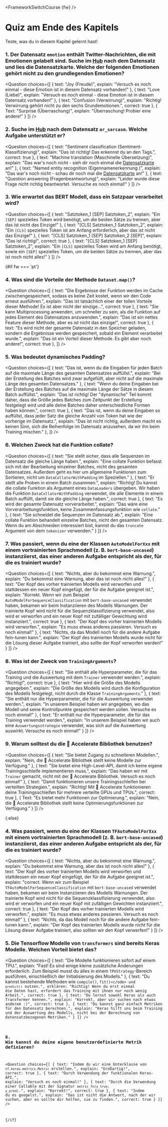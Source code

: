 <FrameworkSwitchCourse {fw} />

<!-- DISABLE-FRONTMATTER-SECTIONS -->

# Quiz am Ende des Kapitels

Teste, was du in diesem Kapitel gelernt hast!

### 1. Der Datensatz `emotion` enthält Twitter-Nachrichten, die mit Emotionen gelabelt sind. Suche im [Hub](https://huggingface.co/datasets) nach dem Datensatz und lies die Datensatzkarte. Welche der folgenden Emotionen gehört nicht zu den grundlegenden Emotionen?

<Question
	choices={[
		{
			text: "Joy (Freude)",
			explain: "Versuch es noch einmal - diese Emotion ist in diesem Datensatz vorhanden!"
		},
		{
			text: "Love (Liebe)",
			explain: "Versuch es noch einmal - diese Emotion ist in diesem Datensatz vorhanden!"
		},
		{
			text: "Confusion (Verwirrung)",
			explain: "Richtig! Verwirrung gehört nicht zu den sechs Grundemotionen.",
            correct: true
		},
        {
			Text: "Surprise (Überraschung)",
			explain: "Überraschung! Probier eine andere!"
		}
	]}
/>

### 2. Suche im [Hub](https://huggingface.co/datasets) nach dem Datensatz `ar_sarcasm`. Welche Aufgabe unterstützt er?

<Question
	choices={[
		{
			text: "Sentiment classification (Sentiment-Klassifizierung)",
			explain: "Das ist richtig! Das erkennst du an den Tags.",
            correct: true
		},
		{
			text: "Machine translation (Maschinelle Übersetzung)",
			explain: "Das war's noch nicht - sieh dir noch einmal die <a href='https://huggingface.co/datasets/ar_sarcasm'>Datensatzkarte</a> an!"
		},
		{
			text: "Named entity recognition (Eigennamenerkennung )",
			explain: "Das war's noch nicht - schau dir noch mal die <a href='https://huggingface.co/datasets/ar_sarcasm'>Datensatzkarte</a> an!"
		},
        {
			text: "Question answering (Fragenbeantwortung)",
			explain: "Leider wurde diese Frage nicht richtig beantwortet. Versuche es noch einmal!"
		}
	]}
/>

### 3. Wie erwartet das BERT Modell, dass ein Satzpaar verarbeitet wird?

<Question
	choices={[
		{
			text: "Satztoken_1 [SEP] Satztoken_2",
			explain: "Ein <code>[SEP]</code> spezielles Token wird benötigt, um die beiden Sätze zu trennen, aber das ist nicht das Einzige!"
		},
		{
			text: "[CLS] Satztoken_1 Satztoken_2",
			explain: "Ein <code>[CLS]</code> spezielles Token ist am Anfang erforderlich, aber das ist nicht das Einzige!"
		},
		{
			text: "[CLS] Satztoken_1 [SEP] Satztoken_2 [SEP]",
			explain: "Das ist richtig!",
            correct: true
		},
        {
			text: "[CLS] Satztoken_1 [SEP] Satztoken_2",
			explain: "Ein <code>[CLS]</code> spezielles Token wird am Anfang benötigt, sowie ein <code>[SEP]</code> spezielles Token, um die beiden Sätze zu trennen, aber das ist noch nicht alles!"
		}
	]}
/>

{#if fw === 'pt'}
### 4. Was sind die Vorteile der Methode `Dataset.map()`?

<Question
	choices={[
		{
			text: "Die Ergebnisse der Funktion werden im Cache zwischengespeichert, sodass es keine Zeit kostet, wenn wir den Code erneut ausführen.",
			explain: "Das ist tatsächlich einer der tollen Vorteile dieser Methode! Es ist aber nicht der einzige...",
            correct: true
		},
		{
			text: "Sie kann Multiprocessing anwenden, um schneller zu sein, als die Funktion auf jedes Element des Datensatzes anzuwenden.",
			explain: "Das ist ein nettes Feature dieser Methode, aber es ist nicht das einzige!",
            correct: true
		},
		{
			text: "Es wird nicht der gesamte Datensatz in den Speicher geladen, sondern die Ergebnisse werden gespeichert, sobald ein Element verarbeitet wurde.",
			explain: "Das ist ein Vorteil dieser Methode. Es gibt aber noch andere!",
            correct: true
		},
	]}
/>

### 5. Was bedeutet dynamisches Padding?

<Question
	choices={[
		{
			text: "Das ist, wenn du die Eingaben für jeden Batch auf die maximale Länge des gesamten Datensatzes auffüllst.",
			explain: "Bei der Erstellung des Batches wird zwar aufgefüllt, aber nicht auf die maximale Länge des gesamten Datensatzes."
		},
		{
			text: "Wenn du deine Eingaben bei der Erstellung des Batches auf die maximale Länge der Sätze in diesem Batch auffüllst.",
			explain: "Das ist richtig! Der "dynamische" Teil kommt daher, dass die Größe jedes Batches zum Zeitpunkt der Erstellung festgelegt wird und alle deine Batches daher unterschiedliche Formen haben können.",
            correct: true
		},
		{
			text: "Das ist, wenn du deine Eingaben so auffüllst, dass jeder Satz die gleiche Anzahl von Token hat wie der vorherige im Datensatz.",
			explain: "Das ist nicht richtig, außerdem macht es keinen Sinn, sich die Reihenfolge im Datensatz anzusehen, da wir ihn beim Training mischen."
		},
	]}
/>

### 6. Welchen Zweck hat die Funktion collate?

<Question
	choices={[
		{
			text: "Sie stellt sicher, dass alle Sequenzen im Datensatz die gleiche Länge haben.",
			explain: "Eine collate Funktion befasst sich mit der Bearbeitung einzelner Batches, nicht des gesamten Datensatzes. Außerdem geht es hier um allgemeine Funktionen zum Sortieren, nicht um <code>DataCollatorWithPadding</code> im Speziellen."
		},
		{
			text: "Er stellt alle Proben in einem Batch zusammen.",
			explain: "Richtig! Du kannst die collate Funktion als Argument eines <code>DataLoaders</code> übergeben. Wir haben die Funktion <code>DataCollatorWithPadding</code> verwendet, die alle Elemente in einem Batch auffüllt, damit sie die gleiche Länge haben.",
            correct: true
		},
		{
			text: "Es wird der gesamte Datensatz vorverarbeitet.",
			explain: "Das wäre eine Vorverarbeitungsfunktion, keine Zusammenfassungsfunktion wie <code>collate</code>."
		},
        {
			text: "Sie schneidet die Sequenzen im Datensatz ab.",
			explain: "Eine collate Funktion behandelt einzelne Batches, nicht den gesamten Datensatz. Wenn du am Abschneiden interessiert bist, kannst du das <code>truncate</code> Argument von dem <code>tokenizer</code> verwenden."
		}
	]}
/>

### 7. Was passiert, wenn du eine der Klassen `AutoModelForXxx` mit einem vortrainierten Sprachmodell (z. B. `bert-base-uncased`) instanziierst, das einer anderen Aufgabe entspricht als der, für die es trainiert wurde?

<Question
	choices={[
		{
			text: "Nichts, aber du bekommst eine Warnung.",
			explain: "Du bekommst eine Warnung, aber das ist noch nicht alles!"
		},
		{
			text: "Der Kopf des vorher trainierten Modells wird verworfen und stattdessen ein neuer Kopf eingefügt, der für die Aufgabe geeignet ist.",
			explain: "Korrekt. Wenn wir zum Beispiel <code>AutoModelForSequenceClassification</code> mit <code>bert-base-uncased</code> verwendet haben, bekamen wir beim Instanziieren des Modells Warnungen. Der trainierte Kopf wird nicht für die Sequenzklassifizierung verwendet, also wird er verworfen und ein neuer Kopf mit zufälliger Gewichtung wird instanziiert.",
            correct: true
		},
		{
			text: "Der Kopf des vorher trainierten Modells wird verworfen.",
			explain: "Es muss etwas anderes passieren. Versuch es noch einmal!"
		},
        {
			text: "Nichts, da das Modell noch für die andere Aufgabe fein-tunen kann.",
			explain: "Der Kopf des trainierten Modells wurde nicht für die Lösung dieser Aufgabe trainiert, also sollte der Kopf verworfen werden!"
		}
	]}
/>

### 8. Was ist der Zweck von `TrainingArguments`?

<Question
	choices={[
		{
			text: "Sie enthält alle Hyperparameter, die für das Training und die Auswertung mit dem <code>Trainer</code> verwendet werden.",
			explain: "Richtig!",
            correct: true
		},
		{
			text: "Hier wird die Größe des Modells angegeben.",
			explain: "Die Größe des Modells wird durch die Konfiguration des Modells festgelegt, nicht durch die Klasse <code>TrainingArguments</code>."
		},
		{
			text: "Sie enthält nur die Hyperparameter, die für die Auswertung verwendet werden.",
			explain: "In unserem Beispiel haben wir angegeben, wo das Modell und seine Kontrollpunkte gespeichert werden sollen. Versuche es noch einmal!"
		},
        {
			text: "Er enthält nur die Hyperparameter, die für das Training verwendet werden.",
			explain: "In unserem Beispiel haben wir auch eine <code>Auswertungsstrategie</code> verwendet, was sich auf die Auswertung auswirkt. Versuche es noch einmal!"
		}
	]}
/>

### 9. Warum solltest du die 🤗 Accelerate Bibliothek benutzen?

<Question
	choices={[
		{
			text: "Sie bietet Zugang zu schnelleren Modellen.",
			explain: "Nein, die 🤗 Accelerate Bibliothek stellt keine Modelle zur Verfügung."
		},
		{
			text: "Sie bietet eine High-Level-API, damit ich keine eigene Trainingsschleife implementieren muss.",
			explain: "Das haben wir mit <code>Trainer</code> gemacht, nicht mit der 🤗 Accelerate Bibliothek. Versuch es noch einmal!"
		},
		{
			text: "Damit funktionieren unsere Trainingsschleifen bei verteilten Strategien.",
			explain: "Richtig! Mit 🤗 Accelerate funktionieren deine Trainingsschleifen für mehrere verteilte GPUs und TPUs.",
            correct: true
		},
        {
			Text: "Es bietet mehr Funktionen zur Optimierung.",
			explain: "Nein, die 🤗 Accelerate Bibliothek stellt keine Optimierungsfunktionen zur Verfügung."
		}
	]}
/>

{:else}
### 4. Was passiert, wenn du eine der Klassen `TFAutoModelForXxx` mit einem vortrainierten Sprachmodell (z. B. `bert-base-uncased`) instanziierst, das einer anderen Aufgabe entspricht als der, für die es trainiert wurde?

<Question
	choices={[
		{
			text: "Nichts, aber du bekommst eine Warnung.",
			explain: "Du bekommst eine Warnung, aber das ist noch nicht alles!"
		},
		{
			text: "Der Kopf des vorher trainierten Modells wird verworfen und stattdessen ein neuer Kopf eingefügt, der für die Aufgabe geeignet ist.",
			explain: "correct. Wenn wir zum Beispiel <code>TFAutoModelForSequenceClassification</code> mit <code>bert-base-uncased</code> verwendet haben, bekamen wir beim Instanziieren des Modells Warnungen. Der trainierte Kopf wird nicht für die Sequenzklassifizierung verwendet, also wird er verworfen und ein neuer Kopf mit zufälligen Gewichten instanziiert.",
            correct: true
		},
		{
			text: "Der Kopf des vorher trainierten Modells wird verworfen.",
			explain: "Es muss etwas anderes passieren. Versuch es noch einmal!"
		},
        {
			text: "Nichts, da das Modell noch für die andere Aufgabe fein-tunen kann.",
			explain: "Der Kopf des trainierten Modells wurde nicht für die Lösung dieser Aufgabe trainiert, also sollten wir den Kopf verwerfen!"
		}
	]}
/>

### 5. Die Tensorflow Modelle von `transformers` sind bereits Keras Modelle. Welchen Vorteil bietet das?

<Question
	choices={[
		{
			text: "Die Modelle funktionieren sofort auf einem TPU.",
			explain: "Fast! Es sind einige kleine zusätzliche Änderungen erforderlich. Zum Beispiel musst du alles in einem <code>TPUStrategy</code>-Bereich ausführen, einschließlich der Initialisierung des Modells."
		},
		{
			text: "Du kannst bestehende Methoden wie <code>compile()</code>, <code>fit()<c/ode> und <code>predict()</code> nutzen.",
			erklären: "Richtig! Wenn du erst einmal die Daten hast, erfordert das Training mit ihnen nur noch wenig Arbeit.",
            correct: true
		},
		{
			text: "Du lernst sowohl Keras als auch Transformer kennen.",
			explain: "Korrekt, aber wir suchen nach etwas anderem :)",
			correct: true
		},
        {
			text: "Du kannst ganz einfach Metriken für den Datensatz berechnen.",
			explain: "Keras hilft uns beim Training und der Auswertung des Modells, nicht bei der Berechnung von datensatzbezogenen Metriken."
		}
	]}
/>

### 6. Wie kannst du deine eigene benutzerdefinierte Metrik definieren?

<Question
	choices={[
		{
			text: "Indem du wir eine Unterklasse von <code>tf.keras.metrics.Metric</code> erstellen.",
			explain: "Großartig!",
			correct: true
		},
		{
			text: "Durch Verwendung der funktionalen Keras-API.",
			explain: "Versuch es noch einmal!"
		},
		{
			text: "Durch die Verwendung einer Callable mit der Signatur <code>metric_fn(y_true, y_pred)</code>.",
			explain: "Korrekt!",
			correct: true
		},
        {
			text: "Indem du es googelst.",
			explain: "Das ist nicht die Antwort, nach der wir suchen, aber es sollte dir helfen, sie zu finden.",
			correct: true
		}
	]}
/>

{/if}